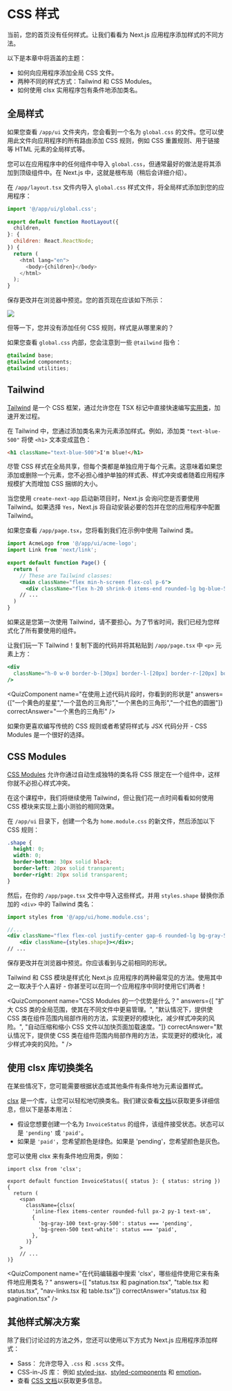 
# CSS 样式

当前，您的首页没有任何样式。让我们看看为 Next.js 应用程序添加样式的不同方法。

以下是本章中将涵盖的主题：

* 如何向应用程序添加全局 CSS 文件。
* 两种不同的样式方式：Tailwind 和 CSS Modules。
* 如何使用 clsx 实用程序包有条件地添加类名。

## 全局样式

如果您查看 `/app/ui` 文件夹内，您会看到一个名为 `global.css` 的文件。您可以使用此文件向应用程序的所有路由添加 CSS 规则，例如 CSS 重置规则、用于链接等 HTML 元素的全局样式等。

您可以在应用程序中的任何组件中导入 `global.css`，但通常最好的做法是将其添加到顶级组件中。在 Next.js 中，这就是根布局（稍后会详细介绍）。

在 `/app/layout.tsx` 文件内导入 `global.css` 样式文件，将全局样式添加到您的应用程序：

```js showLineNumbers {1} filename="/app/layout.tsx" copy
import '@/app/ui/global.css';
 
export default function RootLayout({
  children,
}: {
  children: React.ReactNode;
}) {
  return (
    <html lang="en">
      <body>{children}</body>
    </html>
  );
}
```

保存更改并在浏览器中预览。您的首页现在应该如下所示：

![](/chapter2-home-page-with-tailwind.avif)

但等一下，您并没有添加任何 CSS 规则，样式是从哪里来的？

如果您查看 `global.css` 内部，您会注意到一些 `@tailwind` 指令：

```css showLineNumbers filename="/app/ui/global.css" copy
@tailwind base;
@tailwind components;
@tailwind utilities;
```

## Tailwind

[Tailwind](https://tailwindcss.com/) 是一个 CSS 框架，通过允许您在 TSX 标记中直接快速编写[实用类](https://tailwindcss.com/docs/utility-first)，加速开发过程。

在 Tailwind 中，您通过添加类名来为元素添加样式。例如，添加类 `"text-blue-500"` 将使 `<h1>` 文本变成蓝色：

```html copy
<h1 className="text-blue-500">I'm blue!</h1>
```

尽管 CSS 样式在全局共享，但每个类都是单独应用于每个元素。这意味着如果您添加或删除一个元素，您不必担心维护单独的样式表、样式冲突或者随着应用程序规模扩大而增加 CSS 捆绑的大小。

当您使用 `create-next-app` 启动新项目时，Next.js 会询问您是否要使用 Tailwind。如果选择 `Yes`，Next.js 将自动安装必要的包并在您的应用程序中配置 Tailwind。

如果您查看 `/app/page.tsx`，您将看到我们在示例中使用 Tailwind 类。

```jsx showLineNumbers filename="/app/page.tsx" copy
import AcmeLogo from '@/app/ui/acme-logo';
import Link from 'next/link';
 
export default function Page() {
  return (
    // These are Tailwind classes:
    <main className="flex min-h-screen flex-col p-6">
      <div className="flex h-20 shrink-0 items-end rounded-lg bg-blue-500 p-4 md:h-52">
    // ...
  )
}
```

如果这是您第一次使用 Tailwind，请不要担心。为了节省时间，我们已经为您样式化了所有要使用的组件。

让我们玩一下 Tailwind！复制下面的代码并将其粘贴到 `/app/page.tsx` 中 `<p>` 元素上方：

```jsx showLineNumbers filename="/app/page.tsx" copy
<div
  className="h-0 w-0 border-b-[30px] border-l-[20px] border-r-[20px] border-b-black border-l-transparent border-r-transparent"
/>
```

<QuizComponent
  name="在使用上述代码片段时，你看到的形状是"
  answers={["一个黄色的星星","一个蓝色的三角形","一个黑色的三角形","一个红色的圆圈"]}
  correctAnswer="一个黑色的三角形"
/>

如果你更喜欢编写传统的 CSS 规则或者希望将样式与 JSX 代码分开 - CSS Modules 是一个很好的选择。

## CSS Modules

[CSS Modules](https://nextjs.org/docs/pages/building-your-application/styling) 允许你通过自动生成独特的类名将 CSS 限定在一个组件中，这样你就不必担心样式冲突。

在这个课程中，我们将继续使用 Tailwind，但让我们花一点时间看看如何使用 CSS 模块来实现上面小测验的相同效果。

在 `/app/ui` 目录下，创建一个名为 `home.module.css` 的新文件，然后添加以下 CSS 规则：

```css showLineNumbers filename="/app/ui/home.module.css" copy
.shape {
  height: 0;
  width: 0;
  border-bottom: 30px solid black;
  border-left: 20px solid transparent;
  border-right: 20px solid transparent;
}
```

然后，在你的 `/app/page.tsx` 文件中导入这些样式，并用 `styles.shape` 替换你添加的 `<div>` 中的 Tailwind 类名：

```jsx showLineNumbers {1, 5} filename="/app/page.tsx" copy
import styles from '@/app/ui/home.module.css';

//...
<div className="flex flex-col justify-center gap-6 rounded-lg bg-gray-50 px-6 py-10 md:w-2/5 md:px-20">
    <div className={styles.shape}></div>;
// ...
```

保存更改并在浏览器中预览。你应该看到与之前相同的形状。

Tailwind 和 CSS 模块是样式化 Next.js 应用程序的两种最常见的方法。使用其中之一取决于个人喜好 - 你甚至可以在同一个应用程序中同时使用它们两者！

<QuizComponent
  name="CSS Modules 的一个优势是什么？"
  answers={[
    "扩大 CSS 类的全局范围，使其在不同文件中更易管理。",
    "默认情况下，提供使 CSS 类在组件范围内局部作用的方法，实现更好的模块化，减少样式冲突的风险。",
    "自动压缩和缩小 CSS 文件以加快页面加载速度。"]}
  correctAnswer="默认情况下，提供使 CSS 类在组件范围内局部作用的方法，实现更好的模块化，减少样式冲突的风险。"
/>

## 使用 clsx 库切换类名

在某些情况下，您可能需要根据状态或其他条件有条件地为元素设置样式。

[clsx](https://www.npmjs.com/package/clsx) 是一个库，让您可以轻松地切换类名。我们建议查看[文档](https://github.com/lukeed/clsx)以获取更多详细信息，但以下是基本用法：

* 假设您想要创建一个名为 `InvoiceStatus` 的组件，该组件接受状态。状态可以是 `'pending'` 或 `'paid'`。
* 如果是 `'paid'`，您希望颜色是绿色。如果是 'pending'，您希望颜色是灰色。

您可以使用 clsx 来有条件地应用类，例如：

```tsx showLineNumbers {9-10} filename="/app/ui/invoices/status.tsx" copy
import clsx from 'clsx';
 
export default function InvoiceStatus({ status }: { status: string }) {
  return (
    <span
      className={clsx(
        'inline-flex items-center rounded-full px-2 py-1 text-sm',
        {
          'bg-gray-100 text-gray-500': status === 'pending',
          'bg-green-500 text-white': status === 'paid',
        },
      )}
    >
    // ...
)}
```

<QuizComponent
  name="在代码编辑器中搜索 'clsx'，哪些组件使用它来有条件地应用类名？"
  answers={[
    "status.tsx 和 pagination.tsx",
    "table.tsx 和 status.tsx",
    "nav-links.tsx 和 table.tsx"]}
  correctAnswer="status.tsx 和 pagination.tsx"
/>

## 其他样式解决方案

除了我们讨论过的方法之外，您还可以使用以下方式为 Next.js 应用程序添加样式：

* Sass： 允许您导入 `.css` 和 `.scss` 文件。
* CSS-in-JS 库： 例如 [styled-jsx](https://github.com/vercel/styled-jsx)、[styled-components](https://github.com/vercel/next.js/tree/canary/examples/with-styled-components) 和 [emotion](https://github.com/vercel/next.js/tree/canary/examples/with-emotion)。
* 查看 [CSS 文档](https://nextjs.org/docs/app/building-your-application/styling)以获取更多信息。

<FollowMe />
